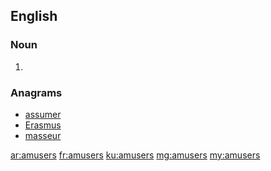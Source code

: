 ==English==

===Noun===
{{head|en|plural}}

# {{plural of|amuser|lang=en|nocat=1}}

===Anagrams===
* [[assumer#English|assumer]]
* [[Erasmus#English|Erasmus]]
* [[masseur#English|masseur]]

[[ar:amusers]]
[[fr:amusers]]
[[ku:amusers]]
[[mg:amusers]]
[[my:amusers]]